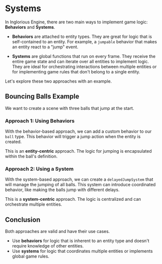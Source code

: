 

<Meta title="Engine/Systems" of={SystemStories} />

# Systems

In Inglorious Engine, there are two main ways to implement game logic: **Behaviors** and **Systems**.

-   **Behaviors** are attached to entity types. They are great for logic that is self-contained to an entity. For example, a `jumpable` behavior that makes an entity react to a "jump" event.

-   **Systems** are global functions that run on every frame. They receive the entire game state and can iterate over all entities to implement logic. They are ideal for orchestrating interactions between multiple entities or for implementing game rules that don't belong to a single entity.

Let's explore these two approaches with an example.

## Bouncing Balls Example

We want to create a scene with three balls that jump at the start.

### Approach 1: Using Behaviors

With the behavior-based approach, we can add a custom behavior to our `ball` type. This behavior will trigger a jump action when the entity is created.

This is an **entity-centric** approach. The logic for jumping is encapsulated within the ball's definition.

<Source dark code={bouncingWithBehaviors} />

<Canvas of={SystemStories.BouncingWithBehaviors} />

### Approach 2: Using a System

With the system-based approach, we can create a `delayedJumpSystem` that will manage the jumping of all balls. This system can introduce coordinated behavior, like making the balls jump with different delays.

This is a **system-centric** approach. The logic is centralized and can orchestrate multiple entities.

<Source dark code={bouncingWithSystems} />

<Canvas of={SystemStories.BouncingWithSystems} />

## Conclusion

Both approaches are valid and have their use cases.

-   Use **behaviors** for logic that is inherent to an entity type and doesn't require knowledge of other entities.
-   Use **systems** for logic that coordinates multiple entities or implements global game rules.

